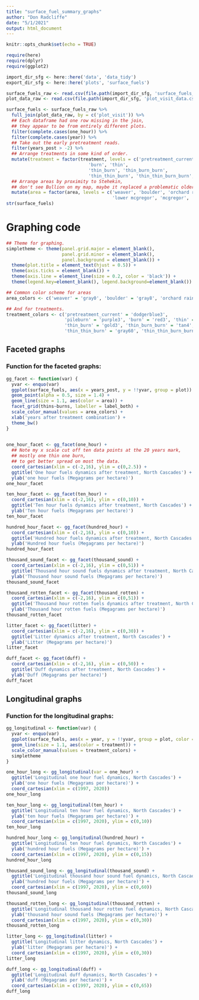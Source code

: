 ```yaml
---
title: "surface_fuel_summary_graphs"
author: "Don Radcliffe"
date: "5/1/2021"
output: html_document
---
```


```r
knitr::opts_chunk$set(echo = TRUE)
```

```r
require(here)
require(dplyr)
require(ggplot2)

import_dir_sfg <- here::here('data', 'data_tidy')
export_dir_sfg <- here::here('plots', 'surface_fuels')

surface_fuels_raw <- read.csv(file.path(import_dir_sfg, 'surface_fuels_report_tidy.csv'), stringsAsFactors = TRUE)
plot_data_raw <- read.csv(file.path(import_dir_sfg, 'plot_visit_data.csv'), stringsAsFactors = TRUE)
```

```r
surface_fuels <- surface_fuels_raw %>%
  full_join(plot_data_raw, by = c('plot_visit')) %>%
  ## Each dataframe had one row missing in the join, 
  ## they appear to be from entirely different plots.
  filter(complete.cases(one_hour)) %>%
  filter(complete.cases(year)) %>%
  ## Take out the early pretreatment reads.
  filter(years_post > -2) %>%
  ## Arrange treatments in some kind of order.
  mutate(treatment = factor(treatment, levels = c('pretreatment_current', 'pileburn', 
                               'burn', 'thin',
                               'thin_burn', 'thin_burn_burn', 
                               'thin_thin_burn', 'thin_thin_burn_burn','thin_thin_burn_burn_burn'))) %>%
  ## Arrange areas by proximity to Stehekin, 
  ## don't see Bullion on my map, maybe it replaced a problematic older name that's farthest away.
  mutate(area = factor(area, levels = c('weaver', 'boulder', 'orchard rainbow', 'company creek',
                                        'lower mcgregor', 'mcgregor', 'upper mcgregor', 'bullion')))
str(surface_fuels)
```

# Graphing code
```r
## Theme for graphing.
simpletheme <- theme(panel.grid.major = element_blank(), 
                     panel.grid.minor = element_blank(),
                     panel.background = element_blank()) +
  theme(plot.title = element_text(hjust = 0.5)) +
  theme(axis.ticks = element_blank()) +
  theme(axis.line = element_line(size = 0.2, color = 'black')) +
  theme(legend.key=element_blank(), legend.background=element_blank())

## Common color scheme for areas
area_colors <- c('weaver' = 'gray0', 'boulder' = 'gray8', 'orchard rainbow' = 'gray16', 'company creek' = 'gray24', 'lower mcgregor' = 'gray32', 'mcgregor' = 'gray40', 'upper mcgregor' = 'gray48', 'bullion' = 'gray56')

## And for treatments.
treatment_colors <- c('pretreatment_current' = 'dodgerblue3', 
                      'pileburn' = 'purple3', 'burn' = 'red3', 'thin' = 'gold1',
                      'thin_burn' = 'gold3', 'thin_burn_burn' = 'tan4',
                      'thin_thin_burn' = 'gray60', 'thin_thin_burn_burn' = 'gray30', 'thin_thin_burn_burn_burn' = 'gray0')
```

## Faceted graphs 

### Function for the faceted graphs:
```r
gg_facet <- function(var) {
  yvar <- enquo(var)
  ggplot(surface_fuels, aes(x = years_post, y = !!yvar, group = plot)) +
  geom_point(alpha = 0.5, size = 1.4) +
  geom_line(size = 1.1, aes(color = area)) +
  facet_grid(thins~burns, labeller = label_both) +
  scale_color_manual(values = area_colors) +
  xlab('years after treatment combination') +
  theme_bw()
}
  
```

```r
one_hour_facet <- gg_facet(one_hour) +
  ## Note my x scale cut off ten data points at the 20 years mark,
  ## mostly one thin one burn,
  ## to get better spread on most the data.
  coord_cartesian(xlim = c(-2,16), ylim = c(0,2.5)) +
  ggtitle('One hour fuels dynamics after treatment, North Cascades') +
  ylab('one hour fuels (Megagrams per hectare)')
one_hour_facet
```

```r
ten_hour_facet <- gg_facet(ten_hour) +
  coord_cartesian(xlim = c(-2,16), ylim = c(0,10)) +
  ggtitle('Ten hour fuels dynamics after treatment, North Cascades') +
  ylab('Ten hour fuels (Megagrams per hectare)')
ten_hour_facet
```

```r
hundred_hour_facet <- gg_facet(hundred_hour) +
  coord_cartesian(xlim = c(-2,16), ylim = c(0,10)) +
  ggtitle('Hundred hour fuels dynamics after treatment, North Cascades') +
  ylab('Hundred hour fuels (Megagrams per hectare)')
hundred_hour_facet
```

```r
thousand_sound_facet <- gg_facet(thousand_sound) +
  coord_cartesian(xlim = c(-2,16), ylim = c(0,51)) +
  ggtitle('Thousand hour sound fuels dynamics after treatment, North Cascades') +
  ylab('Thousand hour sound fuels (Megagrams per hectare)')
thousand_sound_facet
```

```r
thousand_rotten_facet <- gg_facet(thousand_rotten) +
  coord_cartesian(xlim = c(-2,16), ylim = c(0,51)) +
  ggtitle('Thousand hour rotten fuels dynamics after treatment, North Cascades') +
  ylab('Thousand hour rotten fuels (Megagrams per hectare)')
thousand_rotten_facet
```

```r
litter_facet <- gg_facet(litter) +
  coord_cartesian(xlim = c(-2,16), ylim = c(0,30)) +
  ggtitle('Litter dynamics after treatment, North Cascades') +
  ylab('Litter (Megagrams per hectare)')
litter_facet
```

```r
duff_facet <- gg_facet(duff) +
  coord_cartesian(xlim = c(-2,16), ylim = c(0,50)) +
  ggtitle('Duff dynamics after treatment, North Cascades') +
  ylab('Duff (Megagrams per hectare)')
duff_facet
```

## Longitudinal graphs

### Function for the longitudinal graphs:
```r
gg_longitudinal <- function(var) {
  yvar <- enquo(var)
  ggplot(surface_fuels, aes(x = year, y = !!yvar, group = plot, color = treatment)) +
  geom_line(size = 1.1, aes(color = treatment)) + 
  scale_color_manual(values = treatment_colors) +
  simpletheme
} 
```

```r
one_hour_long <- gg_longitudinal(var = one_hour) +
  ggtitle('Longitudinal one hour fuel dynamics, North Cascades') +
  ylab('one hour fuels (Megagrams per hectare)') +
  coord_cartesian(xlim = c(1997, 2020))
one_hour_long 

```

```r
ten_hour_long <- gg_longitudinal(ten_hour) +
  ggtitle('Longitudinal ten hour fuel dynamics, North Cascades') +
  ylab('ten hour fuels (Megagrams per hectare)') +
  coord_cartesian(xlim = c(1997, 2020), ylim = c(0,10))
ten_hour_long  
```

```r
hundred_hour_long <- gg_longitudinal(hundred_hour) +
  ggtitle('Longitudinal ten hour fuel dynamics, North Cascades') +
  ylab('hundred hour fuels (Megagrams per hectare)') +
  coord_cartesian(xlim = c(1997, 2020), ylim = c(0,15))
hundred_hour_long  
```

```r
thousand_sound_long <- gg_longitudinal(thousand_sound) +
  ggtitle('Longitudinal thousand hour sound fuel dynamics, North Cascades') +
  ylab('hundred hour fuels (Megagrams per hectare)') +
  coord_cartesian(xlim = c(1997, 2020), ylim = c(0,60))
thousand_sound_long  
```

```r
thousand_rotten_long <- gg_longitudinal(thousand_rotten) +
  ggtitle('Longitudinal thousand hour rotten fuel dynamics, North Cascades') +
  ylab('thousand hour sound fuels (Megagrams per hectare)') +
  coord_cartesian(xlim = c(1997, 2020), ylim = c(0,30))
thousand_rotten_long  
```

```r
litter_long <- gg_longitudinal(litter) +
  ggtitle('Longitudinal litter dynamics, North Cascades') +
  ylab('litter (Megagrams per hectare)') +
  coord_cartesian(xlim = c(1997, 2020), ylim = c(0,30))
litter_long  
```


```r
duff_long <- gg_longitudinal(duff) +
  ggtitle('Longitudinal duff dynamics, North Cascades') +
  ylab('duff (Megagrams per hectare)') +
  coord_cartesian(xlim = c(1997, 2020), ylim = c(0,65))
duff_long  
```